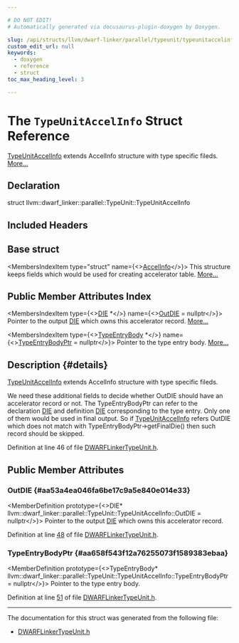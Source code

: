 ```yaml
---

# DO NOT EDIT!
# Automatically generated via docusaurus-plugin-doxygen by Doxygen.

slug: /api/structs/llvm/dwarf-linker/parallel/typeunit/typeunitaccelinfo
custom_edit_url: null
keywords:
  - doxygen
  - reference
  - struct
toc_max_heading_level: 3

---
```





# The `TypeUnitAccelInfo` Struct Reference

<DoxygenPage pluginConfig={pluginConfig}>

<a href="/docs/api/structs/llvm/dwarf-linker/parallel/typeunit/typeunitaccelinfo">TypeUnitAccelInfo</a> extends AccelInfo structure with type specific fileds. <a href="#details">More...</a>

## Declaration

<CodeBlock>struct llvm::dwarf_linker::parallel::TypeUnit::TypeUnitAccelInfo</CodeBlock>

## Included Headers

<IncludesList>
<IncludesListItem
  filePath="DWARFLinker/Parallel/DWARFLinkerTypeUnit.h"
  permalink="/docs/api/files/lib/lib/dwarflinker/lib/dwarflinker/parallel/dwarflinkertypeunit-h"
  isLocal="true" />
</IncludesList>

## Base struct

<MembersIndex>

<MembersIndexItem
  type="struct"
  name={<><a href="/docs/api/structs/llvm/dwarf-linker/parallel/dwarfunit/accelinfo">AccelInfo</a></>}>
This structure keeps fields which would be used for creating accelerator table. <a href="/docs/api/structs/llvm/dwarf-linker/parallel/dwarfunit/accelinfo/#details">More...</a>
</MembersIndexItem>

</MembersIndex>

## Public Member Attributes Index

<MembersIndex>

<MembersIndexItem
  type={<><a href="/docs/api/classes/llvm/die">DIE</a> &#42;</>}
  name={<><a href="#aa53a4ea046fa6be17c9a5e840e014e33">OutDIE</a> = nullptr</>}>
Pointer to the output <a href="/docs/api/classes/llvm/die">DIE</a> which owns this accelerator record. <a href="#aa53a4ea046fa6be17c9a5e840e014e33">More...</a>
</MembersIndexItem>

<MembersIndexItem
  type={<><a href="/docs/api/classes/llvm/dwarf-linker/parallel/typeentrybody">TypeEntryBody</a> &#42;</>}
  name={<><a href="#aa658f543f12a76255073f1589383ebaa">TypeEntryBodyPtr</a> = nullptr</>}>
Pointer to the type entry body. <a href="#aa658f543f12a76255073f1589383ebaa">More...</a>
</MembersIndexItem>

</MembersIndex>

## Description {#details}

<a href="/docs/api/structs/llvm/dwarf-linker/parallel/typeunit/typeunitaccelinfo">TypeUnitAccelInfo</a> extends AccelInfo structure with type specific fileds.

We need these additional fields to decide whether OutDIE should have an accelerator record or not. The TypeEntryBodyPtr can refer to the declaration <a href="/docs/api/classes/llvm/die">DIE</a> and definition <a href="/docs/api/classes/llvm/die">DIE</a> corresponding to the type entry. Only one of them would be used in final output. So if <a href="/docs/api/structs/llvm/dwarf-linker/parallel/typeunit/typeunitaccelinfo">TypeUnitAccelInfo</a> refers OutDIE which does not match with TypeEntryBodyPtr-&gt;getFinalDie() then such record should be skipped.

Definition at line 46 of file <a href="/docs/api/files/lib/lib/dwarflinker/lib/dwarflinker/parallel/dwarflinkertypeunit-h">DWARFLinkerTypeUnit.h</a>.

<SectionDefinition>

## Public Member Attributes

### OutDIE {#aa53a4ea046fa6be17c9a5e840e014e33}

<MemberDefinition
  prototype={<>DIE&#42; llvm::dwarf&#95;linker::parallel::TypeUnit::TypeUnitAccelInfo::OutDIE = nullptr</>}>
Pointer to the output <a href="/docs/api/classes/llvm/die">DIE</a> which owns this accelerator record.

Definition at line <a href="/docs/api/files/lib/lib/dwarflinker/lib/dwarflinker/parallel/dwarflinkertypeunit-h/#l00048">48</a> of file <a href="/docs/api/files/lib/lib/dwarflinker/lib/dwarflinker/parallel/dwarflinkertypeunit-h">DWARFLinkerTypeUnit.h</a>.
</MemberDefinition>

### TypeEntryBodyPtr {#aa658f543f12a76255073f1589383ebaa}

<MemberDefinition
  prototype={<>TypeEntryBody&#42; llvm::dwarf&#95;linker::parallel::TypeUnit::TypeUnitAccelInfo::TypeEntryBodyPtr = nullptr</>}>
Pointer to the type entry body.

Definition at line <a href="/docs/api/files/lib/lib/dwarflinker/lib/dwarflinker/parallel/dwarflinkertypeunit-h/#l00051">51</a> of file <a href="/docs/api/files/lib/lib/dwarflinker/lib/dwarflinker/parallel/dwarflinkertypeunit-h">DWARFLinkerTypeUnit.h</a>.
</MemberDefinition>

</SectionDefinition>

<hr/>

The documentation for this struct was generated from the following file:

<ul>
<li><a href="/docs/api/files/lib/lib/dwarflinker/lib/dwarflinker/parallel/dwarflinkertypeunit-h">DWARFLinkerTypeUnit.h</a></li>
</ul>

</DoxygenPage>
